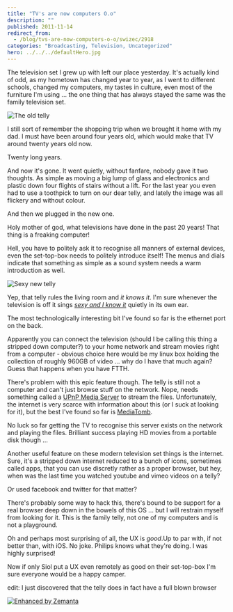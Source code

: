 ```yaml
---
title: "TV's are now computers O.o"
description: ""
published: 2011-11-14
redirect_from:
  - /blog/tvs-are-now-computers-o-o/swizec/2918
categories: "Broadcasting, Television, Uncategorized"
hero: ../../../defaultHero.jpg
---
```


The television set I grew up with left our place yesterday. It's actually kind of odd, as my hometown has changed year to year, as I went to different schools, changed my computers, my tastes in culture, even most of the furniture I'm using ... the one thing that has always stayed the same was the family television set.

![The old telly](https://swizec.com/wp-content/uploads/2011/11/tumblr_lummi415Um1qekjngo1_50010.jpg "The old telly")

I still sort of remember the shopping trip when we brought it home with my dad. I must have been around four years old, which would make that TV around twenty years old now.

Twenty long years.

And now it's gone. It went quietly, without fanfare, nobody gave it two thoughts. As simple as moving a big lump of glass and electronics and plastic down four flights of stairs without a lift. For the last year you even had to use a toothpick to turn on our dear telly, and lately the image was all flickery and without colour.

And then we plugged in the new one.

Holy mother of god, what televisions have done in the past 20 years! That thing is a freaking computer!

Hell, you have to politely ask it to recognise all manners of external devices, even the set-top-box needs to politely introduce itself! The menus and dials indicate that something as simple as a sound system needs a warm introduction as well.

![Sexy new telly](https://swizec.com/wp-content/uploads/2011/11/tumblr_lun8x9awgB1qekjngo1_5003.jpg "Sexy new telly")

Yep, that telly rules the living room and _it knows it_. I'm sure whenever the television is off it sings _[sexy and I know it](http://www.youtube.com/watch?v=wyx6JDQCslE&ob=av3e)_ quietly in its own ear.

The most technologically interesting bit I've found so far is the ethernet port on the back.

Apparently you can connect the television (should I be calling this thing a stripped down computer?) to your home network and stream movies right from a computer - obvious choice here would be my linux box holding the collection of roughly 960GB of video ... why do I have that much again? Guess that happens when you have FTTH.

There's problem with this epic feature though. The telly is still not a computer and can't just browse stuff on the network. Nope, needs something called a [UPnP Media Server](http://en.wikipedia.org/wiki/UPnP_AV_media_server "UPnP AV media server") to stream the files. Unfortunately, the internet is very scarce with information about this (or I suck at looking for it), but the best I've found so far is [MediaTomb](http://mediatomb.cc/).

No luck so far getting the TV to recognise this server exists on the network and playing the files. Brilliant success playing HD movies from a portable disk though ...

Another useful feature on these modern television set things is the internet. Sure, it's a stripped down internet reduced to a bunch of icons, sometimes called apps, that you can use discretly rather as a proper browser, but hey, when was the last time you watched youtube and vimeo videos on a telly?

Or used facebook and twitter for that matter?

There's probably some way to hack this, there's bound to be support for a real browser deep down in the bowels of this OS ... but I will restrain myself from looking for it. This is the family telly, not one of my computers and is not a playground.

Oh and perhaps most surprising of all, the UX is _good_.Up to par with, if not better than, with iOS. No joke. Philips knows what they're doing. I was highly surprised!

Now if only Siol put a UX even remotely as good on their set-top-box I'm sure everyone would be a happy camper.

edit: I just discovered that the telly does in fact have a full blown browser

[![Enhanced by Zemanta](https://img.zemanta.com/zemified_e.png?x-id=f32cc307-9bfd-47c8-acb1-647a6808b08b)](http://www.zemanta.com/ "Enhanced by Zemanta")
